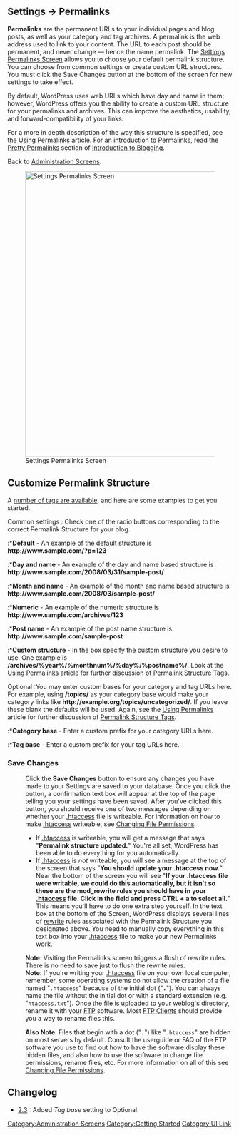 {{Languages|
{{en|Settings Permalinks Screen}}
{{ja|管理画面/パーマリンク設定}}
{{pt-br|Sub-Painel Links Permanentes}}
{{zh-cn|设置 固定链接页面}}
}}

==Settings &rarr; Permalinks==

'''Permalinks''' are the permanent URLs to your individual pages and blog posts, as well as your category and tag archives. A permalink is the web address used to link to your content. The URL to each post should be permanent, and never change — hence the name permalink.
The [[Settings Permalinks Screen]] allows you to choose your default permalink structure. You can choose from common settings or create custom URL structures.
You must click the Save Changes button at the bottom of the screen for new settings to take effect.

By default, WordPress uses web URLs which have day and name in them; however, WordPress offers you the ability to create a custom URL structure for your permalinks and archives. This can improve the aesthetics, usability, and forward-compatibility of your links.

For a more in depth description of the way this structure is specified, see the [[Using Permalinks]] article.  For an introduction to Permalinks, read the [[Introduction_to_Blogging#Pretty_Permalinks|Pretty Permalinks]] section of [[Introduction to Blogging]].

Back to [[Administration Screens]].

[[Image:options-permalinks.png|640px|Settings Permalinks Screen]]

==Customize Permalink Structure==
A [[Using_Permalinks|number of tags are available]], and here are some examples to get you started.

;Common settings : Check one of the radio buttons corresponding to the correct Permalink Structure for your blog. 

:*'''Default''' - An example of the default structure is '''<nowiki>http://www.sample.com/?p=123</nowiki>'''

:*'''Day and name''' - An example of the day and name based structure is '''<nowiki>http://www.sample.com/2008/03/31/sample-post/</nowiki>'''

:*'''Month and name''' - An example of the month and name based structure is '''<nowiki>http://www.sample.com/2008/03/sample-post/</nowiki>'''

:*'''Numeric''' - An example of the numeric structure is '''<nowiki>http://www.sample.com/archives/123</nowiki>'''

:*'''Post name''' - An example of the post name structure is '''<nowiki>http://www.sample.com/sample-post</nowiki>'''

:*'''Custom structure''' - In the box specify the custom structure you desire to use.  One example is '''<nowiki>/archives/%year%/%monthnum%/%day%/%postname%/</nowiki>'''.  Look at the [[Using Permalinks]] article for further discussion of [[Using_Permalinks#Structure_Tags|Permalink Structure Tags]].

;Optional :You may enter custom bases for your category and tag URLs here. For example, using '''<nowiki>/topics/</nowiki>''' as your category base would make your category links like '''<nowiki>http://example.org/topics/uncategorized/</nowiki>'''. If you leave these blank the defaults will be used.  Again, see the [[Using Permalinks]] article for further discussion of [[Using_Permalinks#Structure_Tags|Permalink Structure Tags]].
:*'''Category base''' -  Enter a custom prefix for your category URLs here.
:*'''Tag base''' - Enter a custom prefix for your tag URLs here.

===Save Changes===
:Click the '''Save Changes''' button to ensure any changes you have made to your Settings are saved to your database.  Once you click the button, a confirmation text box will appear at the top of the page telling you your settings have been saved.   After you've clicked this button, you should receive one of two messages depending on whether your [[Glossary#.htaccess|.htaccess]] file is writeable.  For information on how to make [[Glossary#.htaccess|.htaccess]] writeable, see [[Changing File Permissions]]. 
:*If [[Glossary#.htaccess|.htaccess]] is writeable, you will get a message that says "'''Permalink structure updated.'''"  You're all set; WordPress has been able to do everything for you automatically.
:*If [[Glossary#.htaccess|.htaccess]] is ''not'' writeable, you will see a message at the top of the screen that says "'''You should update your .htaccess now.'''".  Near the bottom of the screen you will see "'''If your .htaccess file were writable, we could do this automatically, but it isn't so these are the mod_rewrite rules you should have in your [[Glossary#.htaccess|.htaccess]] file. Click in the field and press CTRL + a to select all.'''"  This means you'll have to do one extra step yourself.  In the text box at the bottom of the Screen, WordPress displays several lines of [[Glossary#mod_rewrite|rewrite]] rules associated with the Permalink Structure you designated above.  You need to manually copy everything in this text box into your [[Glossary#.htaccess|.htaccess]] file to make your new Permalinks work.

:'''Note''': Visiting the Permalinks screen triggers a flush of rewrite rules. There is no need to save just to flush the rewrite rules.
:'''Note''':  If you're writing your [[Glossary#.htaccess|.htaccess]] file on your own local computer, remember, some operating systems do not allow the creation of a file named "<code>.htaccess</code>" because of the initial dot ("'''<code>.</code>'''"). You can always name the file without the initial dot or with a standard extension (e.g. "<code>htaccess.txt</code>").  Once the file is uploaded to your weblog's directory, rename it with your [[Glossary#FTP|FTP]] software. Most [[FTP Clients]] should provide you a way to rename files this.

:'''Also Note''':  Files that begin with a dot ("'''<code>.</code>'''") like "<code>.htaccess</code>" are hidden on most servers by default.  Consult the userguide or FAQ of the FTP software you use to find out how to have the software display these hidden files, and also how to use the software to change file permissions, rename files, etc.  For more information on all of this see [[Changing File Permissions]].

== Changelog ==
* [[Version 2.3|2.3]] : Added ''Tag base'' setting to Optional.

{{Administration Screens Footer}}

[[Category:Administration Screens]]
[[Category:Getting Started]]
[[Category:UI Link]]